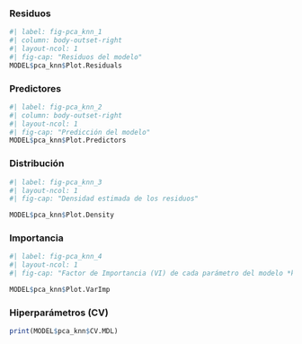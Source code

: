 
::: {.panel-tabset}


### Residuos

```r
#| label: fig-pca_knn_1
#| column: body-outset-right
#| layout-ncol: 1
#| fig-cap: "Residuos del modelo"
MODEL$pca_knn$Plot.Residuals
```

### Predictores

```r
#| label: fig-pca_knn_2
#| column: body-outset-right
#| layout-ncol: 1
#| fig-cap: "Predicción del modelo"
MODEL$pca_knn$Plot.Predictors
```


### Distribución


```r
#| label: fig-pca_knn_3
#| layout-ncol: 1
#| fig-cap: "Densidad estimada de los residuos" 

MODEL$pca_knn$Plot.Density
```

### Importancia

```r
#| label: fig-pca_knn_4
#| layout-ncol: 1
#| fig-cap: "Factor de Importancia (VI) de cada parámetro del modelo *knn*" 

MODEL$pca_knn$Plot.VarImp
```

### Hiperparámetros (CV)


```r
print(MODEL$pca_knn$CV.MDL)
```

:::
